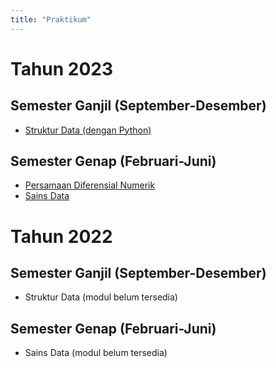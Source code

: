 ```yaml
---
title: "Praktikum"
---
```


# Tahun 2023

## Semester Ganjil (September-Desember)

* [Struktur Data (dengan Python)](modulprak/2023/ganjil/strukdat_py/strukdat2023.qmd)

## Semester Genap (Februari-Juni)

* [Persamaan Diferensial Numerik](modulprak/2023/genap/pdnum/pdnum2023.qmd)
* [Sains Data](modulprak/2023/genap/sainsdata/sainsdata2023.qmd)

# Tahun 2022

## Semester Ganjil (September-Desember)

* Struktur Data (modul belum tersedia)

## Semester Genap (Februari-Juni)

* Sains Data (modul belum tersedia)
